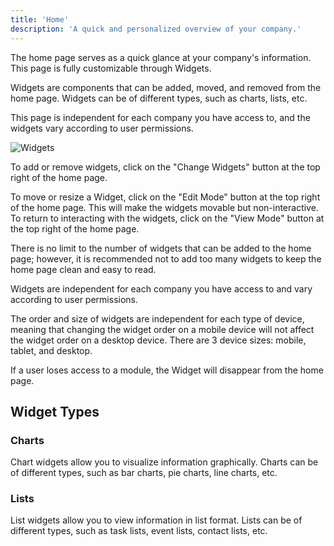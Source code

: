 ```yaml
---
title: 'Home'
description: 'A quick and personalized overview of your company.'
---
```


The home page serves as a quick glance at your company's information. This page is fully customizable through Widgets.

Widgets are components that can be added, moved, and removed from the home page. Widgets can be of different types, such as charts, lists, etc.

This page is independent for each company you have access to, and the widgets vary according to user permissions.

<img
  className="block"
  src="/images/widgets-en.png"
  alt="Widgets"
/>

To add or remove widgets, click on the "Change Widgets" button at the top right of the home page.

To move or resize a Widget, click on the "Edit Mode" button at the top right of the home page. This will make the widgets movable but non-interactive. To return to interacting with the widgets, click on the "View Mode" button at the top right of the home page.

There is no limit to the number of widgets that can be added to the home page; however, it is recommended not to add too many widgets to keep the home page clean and easy to read.

Widgets are independent for each company you have access to and vary according to user permissions.

The order and size of widgets are independent for each type of device, meaning that changing the widget order on a mobile device will not affect the widget order on a desktop device. There are 3 device sizes: mobile, tablet, and desktop.

If a user loses access to a module, the Widget will disappear from the home page.

## Widget Types

### Charts

Chart widgets allow you to visualize information graphically. Charts can be of different types, such as bar charts, pie charts, line charts, etc.

### Lists

List widgets allow you to view information in list format. Lists can be of different types, such as task lists, event lists, contact lists, etc.
